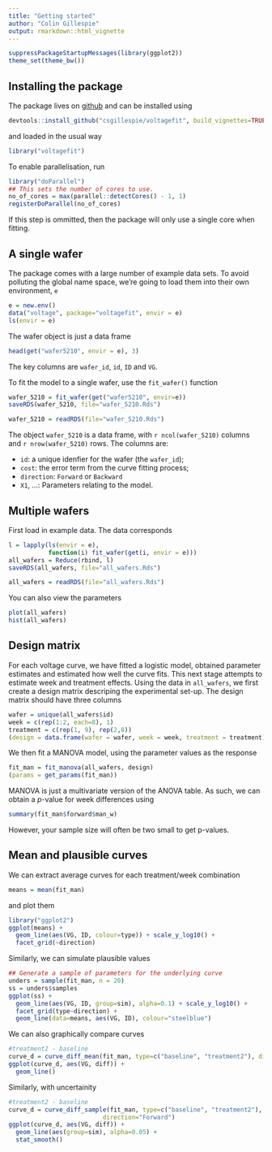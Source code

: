 ```yaml
---
title: "Getting started"
author: "Colin Gillespie"
output: rmarkdown::html_vignette
---
```

<!--
%\VignetteEngine{knitr::rmarkdown}
%\VignetteIndexEntry{Getting started}
-->
  
```r
suppressPackageStartupMessages(library(ggplot2))
theme_set(theme_bw())
```
## Installing the package

The package lives on [github](https://github.com/csgillespie/voltagefit/) and can be installed using

```r
devtools::install_github("csgillespie/voltagefit", build_vignettes=TRUE)
```
and loaded in the usual way
```r
library("voltagefit")
```

To enable parallelisation, run
```r
library("doParallel")
## This sets the number of cores to use.
no_of_cores = max(parallel::detectCores() - 1, 1)
registerDoParallel(no_of_cores)
```
If this step is ommitted, then the package will only use a single core when fitting.

## A single wafer

The package comes with a large number of example data sets. To avoid polluting the
global name space, we're going to load them into their own environment, `e`

```r
e = new.env()
data("voltage", package="voltagefit", envir = e)
ls(envir = e)
```
The wafer object is just a data frame
```r
head(get("wafer5210", envir = e), 3)
```
The key columns are `wafer_id`, `id`, `ID` and `VG`. 

To fit the model to a single wafer, use the `fit_wafer()` function
```r
wafer_5210 = fit_wafer(get("wafer5210", envir=e))
saveRDS(wafer_5210, file="wafer_5210.Rds")
```
```r
wafer_5210 = readRDS(file="wafer_5210.Rds")
```
The object `wafer_5210` is a data frame, with `r ncol(wafer_5210)` columns and 
`r nrow(wafer_5210)` rows. The columns are:

  * `id`: a unique idenfier for the wafer (the `wafer_id`);
  * `cost`: the error term from the curve fitting process;
  * `direction`: `Forward` or `Backward`
  * `X1`, ...: Parameters relating to the model.

## Multiple wafers

First load in example data. The data corresponds 
```r
l = lapply(ls(envir = e), 
           function(i) fit_wafer(get(i, envir = e)))
all_wafers = Reduce(rbind, l)
saveRDS(all_wafers, file="all_wafers.Rds")
```
```r
all_wafers = readRDS(file="all_wafers.Rds")
```
You can also view the parameters
```r
plot(all_wafers)
hist(all_wafers)
```

## Design matrix

For each voltage curve, we have fitted a logistic model, obtained parameter estimates
and estimated how well the curve fits. This next stage attempts to estimate
week and treatment effects. Using the data in `all_wafers`, we first create a design
matrix descriping the experimental set-up. The design matrix should have
three columns

```r
wafer = unique(all_wafers$id)
week = c(rep(1:2, each=8), 1)
treatment = c(rep(1, 9), rep(2,8))
(design = data.frame(wafer = wafer, week = week, treatment = treatment))
```
We then fit a MANOVA model, using the parameter values as the response
```r
fit_man = fit_manova(all_wafers, design)
(params = get_params(fit_man))
```
MANOVA is just a multivariate version of the ANOVA table. As such, we can
obtain a $p$-value for week differences using
```r
summary(fit_man$forward$man_w)
```
However, your sample size will often be two small to get p-values.

## Mean and plausible curves

We can extract average curves for each treatment/week combination
```r
means = mean(fit_man)
```
and plot them
```r
library("ggplot2")
ggplot(means) + 
  geom_line(aes(VG, ID, colour=type)) + scale_y_log10() + 
  facet_grid(~direction)
```
Similarly, we can simulate plausible values
```r
## Generate a sample of parameters for the underlying curve
unders = sample(fit_man, n = 20)
ss = unders$samples
ggplot(ss) + 
  geom_line(aes(VG, ID, group=sim), alpha=0.1) + scale_y_log10() + 
  facet_grid(type~direction) +
  geom_line(data=means, aes(VG, ID), colour="steelblue")
```
We can also graphically compare curves
```r
#treatment2 - baseline
curve_d = curve_diff_mean(fit_man, type=c("baseline", "treatment2"), direction="Forward")
ggplot(curve_d, aes(VG, diff)) + 
  geom_line()
```
Similarly, with uncertainity
```r
#treatment2 - baseline
curve_d = curve_diff_sample(fit_man, type=c("baseline", "treatment2"), n = 100,  
                          direction="Forward")
ggplot(curve_d, aes(VG, diff)) + 
  geom_line(aes(group=sim), alpha=0.05) + 
  stat_smooth()
```






